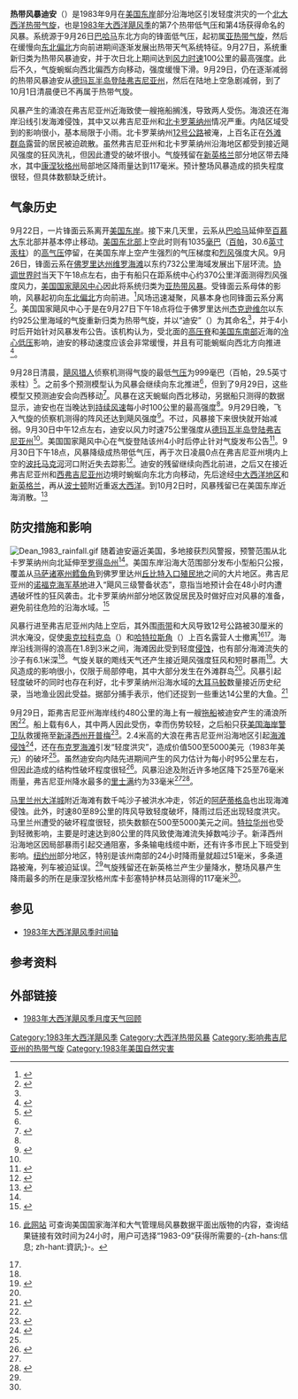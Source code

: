 {{noteTA
|G1=USState
|1=zh-cn:迪安; zh-mo:迪安; zh-tw:狄恩; zh-hk:迪安;
}}
{{Infobox Hurricane|
| Name=热带风暴迪安<br />{{lang|en|Tropical Storm Dean}}
| Type=热带风暴
| Year=1983
| Basin=Atl
| Image location=Dean 83 sat.jpg
| Image name=迪安接近最高强度时的卫星图像
| Formed= 1983年9月26日
| Dissipated= 1983年9月30日
| 1-min winds=55
| Pressure=999 
| Damages=
| Fatalities=无报道
| Areas=[[中大西洋地区|中大西洋地区]]、[[新英格兰|新英格兰]]、[[北卡罗莱纳州|北卡罗莱纳州]]、[[弗吉尼亚州|弗吉尼亚州]]
| Hurricane season=[[1983年大西洋飓风季|1983年大西洋飓风季]]
}}
'''热带风暴迪安'''（{{lang|en|Tropical Storm Dean}}）是1983年9月在[[美国东岸|美国东岸]]部分沿海地区引发轻度洪灾的一个[[北大西洋热带气旋|北大西洋热带气旋]]，也是[[1983年大西洋飓风季|1983年大西洋飓风季]]的第7个热带低气压和第4场获得命名的风暴。系统源于9月26日[[巴哈马|巴哈马]]东北方向的锋面低气压，起初属[[亚热带气旋|亚热带气旋]]，然后在缓慢向[[罗盘方位|东北偏北]]方向前进期间逐渐发展出热带天气系统特征。9月27日，系统重新归类为热带风暴迪安，并于次日北上期间达到[[最大持续风速|风力时速]]100公里的最高强度。此后不久，气旋蜿蜒向西北偏西方向移动，强度缓慢下滑。9月29日，仍在逐渐减弱的热带风暴迪安从[[德玛瓦半岛|德玛瓦半岛]][[登陆_(气象学)|登陆]][[弗吉尼亚州|弗吉尼亚州]]，然后在陆地上空急剧减弱，到了10月1日清晨便已不再属于热带气旋。

风暴产生的涌浪在弗吉尼亚州近海致使一艘拖船搁浅，导致两人受伤。海浪还在海岸沿线引发海滩侵蚀，其中又以弗吉尼亚州和[[北卡罗莱纳州|北卡罗莱纳州]]情况严重。内陆区域受到的影响很小，基本局限于小雨。北卡罗莱纳州[[北卡罗莱纳州12号公路|12号公路]]被淹，上百名正在[[外滩群岛|外滩群岛]]露营的居民被迫疏散。虽然弗吉尼亚州和北卡罗莱纳州沿海地区都受到接近飓风强度的狂风洗礼，但因此遭受的破坏很小。气旋残留在[[新英格兰|新英格兰]]部分地区带去降水，其中[[康涅狄格州|康涅狄格州]]局部地区降雨量达到117毫米。预计整场风暴造成的损失程度很轻，但具体数额缺乏统计。

== 气象历史 ==
{{storm path|Dean 1983 track.png}}
9月22日，一片锋面云系离开[[美国东岸|美国东岸]]。接下来几天里，云系从[[巴哈马|巴哈马]]延伸至[[百慕大|百慕大]]东北部并基本停止移动。[[美国东北部|美国东北部]]上空此时则有1035[[巴|毫巴]]（[[帕斯卡|百帕]]，30.6[[英寸汞柱|英寸汞柱]]）的[[高气压|高气压]]停留，在美国东岸上空产生强烈的气压梯度和[[烈风|烈风]]强度大风。9月26日，锋面云系在[[佛罗里达州|佛罗里达州]][[维罗海滩_(佛罗里达州)|维罗海滩]]以东约732公里海域发展出下层环流。[[协调世界时|协调世界时]]当天下午18点左右，由于有船只在距系统中心约370公里洋面测得烈风强度风力，[[国家飓风中心|美国国家飓风中心]]因此将系统归类为[[亚热带气旋|亚热带风暴]]。受锋面云系母体的影响，风暴起初向[[罗盘方位|东北偏北]]方向前进。<ref name="dtcr1">{{cite report | format = GIF | archiveurl = https://web.archive.org/web/20151002023847/http://www.nhc.noaa.gov/archive/storm_wallets/atlantic/atl1983-prelim/dean/prelim01.gif | url = http://www.nhc.noaa.gov/archive/storm_wallets/atlantic/atl1983-prelim/dean/prelim01.gif | title = Tropical Storm Dean Preliminary Report | author = Miles Lawrence | date = 1983-10-14 | publisher = National Hurricane Center | accessdate = 2015-12-20 | deadurl = no | archivedate = 2015-10-02 }}</ref>风场迅速凝聚，风暴本身也同锋面云系分离<ref name="09280300z">{{cite report | title = Tropical Cyclone Discussion Tropical Storm Dean | date = 1983-09-28 | archiveurl = https://web.archive.org/web/20151219163212/http://www.nhc.noaa.gov/archive/storm_wallets/cdmp/dvd0151-jpg/1983/atlantic/dean/tropdisc/tcd09280330z.jpg | author = Robert Case | publisher = National Hurricane Center | accessdate = 2015-12-20 | url = http://www.nhc.noaa.gov/archive/storm_wallets/cdmp/dvd0151-jpg/1983/atlantic/dean/tropdisc/tcd09280330z.jpg | format = JPG | archivedate = 2015-12-19 | deadurl = no }}</ref>。美国国家飓风中心于是在{{lang|en|[[协调世界时|UTC]]}}9月27日下午18点将位于佛罗里达州[[杰克逊维尔_(佛罗里达州)|杰克逊维尔]]以东约925公里海域的气旋重新归类为热带气旋，并以“迪安”（{{lang|en|Dean}}）为其命名<ref name="dtcr1" />，并于4小时后开始针对风暴发布公告。该机构认为，受北面的[[高压脊|高压脊]]和[[美国东南部|美国东南部]]近海的[[冷心低压|冷心低压]]影响，迪安的移动速度应该会非常缓慢，并且有可能蜿蜒向西北方向推进<ref>{{cite report | title = Tropical Cyclone Discussion Tropical Storm Dean | author = Robert Sheets | url = http://www.nhc.noaa.gov/archive/storm_wallets/cdmp/dvd0151-jpg/1983/atlantic/dean/tropdisc/tcd09272200z.jpg | page = 1 | date = 1983-09-27 | publisher = National Hurricane Center | accessdate = 2015-12-20 | archivedate = 2015-12-19 | archiveurl = https://web.archive.org/web/20151219163914/http://www.nhc.noaa.gov/archive/storm_wallets/cdmp/dvd0151-jpg/1983/atlantic/dean/tropdisc/tcd09272200z.jpg | deadurl = no | format = JPG }}</ref>。

9月28日清晨，[[飓风猎人|飓风猎人]]侦察机测得气旋的最低[[气压|气压]]为999毫巴（百帕，29.5英寸汞柱）<ref name="dtcr2">{{cite report | url = http://www.nhc.noaa.gov/archive/storm_wallets/atlantic/atl1983-prelim/dean/prelim02.gif | title = Tropical Storm Dean Preliminary Report | author = Miles Lawrence | date = 1983-10-14 | page = 2 | archivedate = 2015-10-02 | archiveurl = https://web.archive.org/web/20151002023848/http://www.nhc.noaa.gov/archive/storm_wallets/atlantic/atl1983-prelim/dean/prelim02.gif | publisher = National Hurricane Center | accessdate = 2015-12-20 | deadurl = no | format = GIF }}</ref>。之前多个预测模型认为风暴会继续向东北推进<ref name="09280300z" />，但到了9月29日，这些模型又预测迪安会向西移动<ref>{{cite report | title = Tropical Cyclone Discussion Tropical Storm Dean | author = Miles Lawrence | date = 1983-09-29 | url = http://www.nhc.noaa.gov/archive/storm_wallets/cdmp/dvd0151-jpg/1983/atlantic/dean/tropdisc/tcd09290930z.jpg | publisher = National Hurricane Center | accessdate = 2015-12-20 | archivedate = 2015-12-19 | deadurl = no | archiveurl = https://web.archive.org/web/20151219164453/http://www.nhc.noaa.gov/archive/storm_wallets/cdmp/dvd0151-jpg/1983/atlantic/dean/tropdisc/tcd09290930z.jpg | format = JPG }}</ref>。风暴在这天蜿蜒向西北移动，另据船只测得的数据显示，迪安也在当晚达到[[最大持续风速|持续风速]]每小时100公里的最高强度<ref name="dtcr2" />。9月29日晚，飞入气旋的侦察机测得的阵风还达到飓风强度<ref>{{cite report | title = Tropical Cyclone Discussion Tropical Storm Dean | archiveurl = https://web.archive.org/web/20151219164912/http://www.nhc.noaa.gov/archive/storm_wallets/cdmp/dvd0151-jpg/1983/atlantic/dean/tropdisc/tcd09292130z.jpg | author = Robert Sheets | date = 1983-09-29 | publisher = National Hurricane Center | url = http://www.nhc.noaa.gov/archive/storm_wallets/cdmp/dvd0151-jpg/1983/atlantic/dean/tropdisc/tcd09292130z.jpg | accessdate = 2015-12-20 | archivedate = 2015-12-19 | deadurl = no | format = JPG }}</ref>。不过，风暴接下来很快就开始减弱。{{lang|en|UTC}}9月30日中午12点左右，迪安以风力时速75公里强度从[[德玛瓦半岛|德玛瓦半岛]][[登陆_(气象学)|登陆]][[弗吉尼亚州|弗吉尼亚州]]<ref name="dtcr3" />。美国国家飓风中心在气旋登陆该州4小时后停止针对气旋发布公告<ref>{{cite report | title = Tropical Cyclone Discussion Tropical Storm Dean | author = Robert Sheets | date = 1983-09-30 | publisher = National Hurricane Center | accessdate = 2015-12-20 | archivedate = 2015-12-20 | archiveurl = https://web.archive.org/web/20151220134634/http://www.nhc.noaa.gov/archive/storm_wallets/cdmp/dvd0151-jpg/1983/atlantic/dean/tropdisc/tcd09301530z.jpg | deadurl = no | format = JPG | url = http://www.nhc.noaa.gov/archive/storm_wallets/cdmp/dvd0151-jpg/1983/atlantic/dean/tropdisc/tcd09301530z.jpg }}</ref>。{{lang|en|UTC}}9月30日下午18点，风暴降级成热带低气压，再于{{lang|en|UTC}}次日凌晨0点在弗吉尼亚州境内上空的[[波托马克河|波托马克河]]河口附近失去踪影<ref name="dtcr3">{{cite report | archivedate = 2015-10-02 | deadurl = no | publisher = National Hurricane Center | accessdate = 2015-12-20 | title = Tropical Storm Dean Preliminary Report | archiveurl = https://web.archive.org/web/20151002023849/http://www.nhc.noaa.gov/archive/storm_wallets/atlantic/atl1983-prelim/dean/prelim03.gif | url = http://www.nhc.noaa.gov/archive/storm_wallets/atlantic/atl1983-prelim/dean/prelim03.gif | author = Miles Lawrence | date = 1983-10-14 | page = 3 | format = GIF }}</ref>。迪安的残留继续向西北前进，之后又在接近弗吉尼亚州和[[西弗吉尼亚州|西弗吉尼亚州]]边境时蜿蜒向东北方向移动，先后途经[[中大西洋地区|中大西洋地区]]和[[新英格兰|新英格兰]]，再从[[波士顿|波士顿]]附近重返[[大西洋|大西洋]]。到10月2日时，风暴残留已在美国东岸近海消散。<ref name="DeanRain">{{cite web | author = David Roth | date = 2007-05-16 | title = Tropical Storm Dean - September 29-October 2, 1983 | publisher = Hydrometeorological Prediction Center | accessdate = 2015-12-20 | url = http://www.wpc.ncep.noaa.gov/tropical/rain/dean1983.html | deadurl = no | archiveurl = https://web.archive.org/web/20150216155836/http://www.wpc.ncep.noaa.gov/tropical/rain/dean1983.html | archivedate = 2015-02-16 }}</ref>

== 防灾措施和影响 ==
[[File:Dean_1983_rainfall.gif|right]]
随着迪安逼近美国，多地接获烈风警报，预警范围从北卡罗莱纳州向北延伸至[[罗得岛州|罗得岛州]]<ref name="dtcr2" />。美国东岸沿海大范围部分发布小型船只公报，覆盖从[[马萨诸塞州|马萨诸塞州]][[鳕鱼角|鳕鱼角]]到佛罗里达州[[丘比特入口殖民地_(佛罗里达州)|丘比特入口殖民地]]之间的大片地区。弗吉尼亚州的[[诺福克海军基地|诺福克海军基地]]进入“飓风三级警备状态”，意指当地预计会在48小时内遭遇破坏性的狂风袭击。北卡罗莱纳州部分地区敦促居民及时做好应对风暴的准备，避免前往危险的沿海水域。<ref name="KNE1">{{cite news | agency = Associated Press | newspaper = Kentucky New Era | date = 1983-09-29 | accessdate = 2015-12-20 | title = Storm 'Dean' building in force as it heads for Carolina cost | url = https://news.google.com/newspapers?id=O_MrAAAAIBAJ&sjid=8GwFAAAAIBAJ&dq=tropical+storm+dean&pg=1308,3056136&hl=zh-CN | page = 60 | archive-date = 2020-12-20 | archive-url = https://web.archive.org/web/20201220102042/https://news.google.com/newspapers?id=O_MrAAAAIBAJ&sjid=8GwFAAAAIBAJ&dq=tropical+storm+dean&pg=1308%2C3056136&hl=zh-CN | dead-url = no }}</ref>

风暴行进至弗吉尼亚州内陆上空后，其外围[[雨带|雨带]]和大风导致12号公路被30厘米的洪水淹没，促使[[奥克拉科克岛|奥克拉科克岛]]（{{lang|en|Ocracoke Island}}）和[[哈特拉斯角|哈特拉斯角]]（{{lang|en|Cape Hatteras}}）上百名露营人士撤离<ref name="stormdata">{{cite report | title = Storm Data - September 1983 | publisher = National Oceanic and Atmospheric Administration | url = http://www1.ncdc.noaa.gov/pub/orders/IPS/IPS-AFE3CDA9-73CC-4FAB-BACC-FA7C6D4332C1.pdf | accessdate = 2015-12-20 | archivedate = 2015-12-20 | deadurl = yes | archiveurl = https://web.archive.org/web/20151220144317/http://www1.ncdc.noaa.gov/pub/orders/IPS/IPS-AFE3CDA9-73CC-4FAB-BACC-FA7C6D4332C1.pdf | format = [[PDF|PDF]] | date =  }}[http://www.ncdc.noaa.gov/IPS/sd/sd.html 此网站] {{Wayback|url=http://www.ncdc.noaa.gov/IPS/sd/sd.html |date=20160414065723 }}可查询美国国家海洋和大气管理局风暴数据平面出版物的内容，查询结果链接有效时间为24小时，用户可选择“1983-09”获得所需要的-{zh-hans:信息; zh-hant:資訊;}-。</ref><ref name="aposb" />。海岸沿线测得的浪高在1.8到3米之间，海滩因此受到轻度[[侵蚀作用|侵蚀]]，也有部分海滩流失的沙子有6.1米深<ref name="stormdata" />。气旋关联的飑线天气还产生接近飓风强度狂风和短时暴雨<ref name="aposb">{{cite news | page = 48 | agency = Associated Press | newspaper = Ocala Star-Banner | date = 1983-09-30 | url = https://news.google.com/newspapers?id=SZETAAAAIBAJ&sjid=KgYEAAAAIBAJ&dq=tropical+storm+dean&pg=5883,8231114&hl=zh-CN | accessdate = 2015-12-20 | title = Tropical Storm Dean Hits Coast | archive-date = 2020-12-20 | archive-url = https://web.archive.org/web/20201220102047/https://news.google.com/newspapers?id=SZETAAAAIBAJ&sjid=KgYEAAAAIBAJ&dq=tropical+storm+dean&pg=5883%2C8231114&hl=zh-CN | dead-url = no }}</ref>。大风造成的影响很小，仅限于局部停电，其中大部分发生在外滩群岛<ref name="stormdata" />。风暴引起轻度破坏的同时也存在利好，北卡罗莱纳州沿海水域的[[大耳马鲛|大耳马鲛]]数量接近历史纪录，当地渔业因此受益。据部分捕手表示，他们还捉到一些重达14公里的大鱼。<ref>{{cite news | agency = Associated Press | newspaper = The Dispatch | date = 1983-09-30 | accessdate = 2015-12-20 | title = Storm Helps Coastal Fishing | page = 16 | url = https://news.google.com/newspapers?id=VlocAAAAIBAJ&sjid=vFIEAAAAIBAJ&dq=tropical+storm+dean&pg=6848,2910709&hl=zh-CN | archive-date = 2020-12-22 | archive-url = https://web.archive.org/web/20201222163049/https://news.google.com/newspapers?id=VlocAAAAIBAJ&sjid=vFIEAAAAIBAJ&dq=tropical+storm+dean&pg=6848%2C2910709&hl=zh-CN | dead-url = no }}</ref>

9月29日，距弗吉尼亚州海岸线约480公里的海上有一艘[[拖船|拖船]]被迪安产生的涌浪所困<ref name="KNE1" />。船上载有6人，其中两人因此受伤，幸而伤势较轻，之后船只获[[美国海岸警卫队|美国海岸警卫队]]救援拖至[[新泽西州|新泽西州]][[开普梅_(新泽西州)|开普梅]]<ref>{{cite news | agency = [[美联社|Associated Press]] | newspaper = The Palm Beach Post | date = 1983-09-29 | title = Tropical Storm Dean turns toward North Carolina | page = 5}}</ref>。2.4米高的大浪在弗吉尼亚州沿海地区引起[[海滩侵蚀|海滩侵蚀]]<ref>{{cite news | author = United Press International | work = Sarasota Herald-Tribune | date = 1983-09-29 | accessdate = 2015-12-20 | title = Tropical Storm Dean Strengthens | url = https://news.google.com/newspapers?id=dOYbAAAAIBAJ&sjid=hGgEAAAAIBAJ&dq=tropical+storm+dean&pg=5654,6740190&hl=zh-CN | page = 2 | archive-date = 2020-12-22 | archive-url = https://web.archive.org/web/20201222163019/https://news.google.com/newspapers?id=dOYbAAAAIBAJ&sjid=hGgEAAAAIBAJ&dq=tropical+storm+dean&pg=5654%2C6740190&hl=zh-CN | dead-url = no }}</ref>，还在[[布克罗海滩_(弗吉尼亚州)|布克罗海滩]]引发“轻度洪灾”，造成价值500至5000美元（1983年美元）的破坏<ref name="stormdata" />。虽然迪安向内陆先进期间产生的风力估计为每小时95公里左右，但因此造成的结构性破坏程度很轻<ref name="BRN1">{{cite news | agency = Associated Press | newspaper = Boca Raton News | date = 1983-09-30 | accessdate = 2015-12-20 | title = Storm Dean hits coast of Virginia | url = https://news.google.com/newspapers?id=ddsPAAAAIBAJ&sjid=ho0DAAAAIBAJ&dq=tropical+storm+dean&pg=4494,7237403&hl=zh-CN | page = 7 | archive-date = 2020-12-22 | archive-url = https://web.archive.org/web/20201222163102/https://news.google.com/newspapers?id=ddsPAAAAIBAJ&sjid=ho0DAAAAIBAJ&dq=tropical+storm+dean&pg=4494%2C7237403&hl=zh-CN | dead-url = no }}</ref>。风暴沿途及附近许多地区降下25至76毫米雨量，弗吉尼亚州降水最多的[[里士满_(弗吉尼亚州)|里士满]]约为33毫米<ref name="DeanRain"/><ref>{{cite news | author = Dean Fosdick | publisher = Associated Press | work = Kentucky New Era | date = 1983-09-29 | accessdate = 2015-12-20 | title = Tropical Storm Dean breaks up at beaches | url = https://news.google.com/newspapers?id=knAvAAAAIBAJ&sjid=UdwFAAAAIBAJ&dq=tropical+storm+dean&pg=1367,3359813&hl=zh-CN | page = 36 | archive-date = 2020-12-22 | archive-url = https://web.archive.org/web/20201222163026/https://news.google.com/newspapers?id=knAvAAAAIBAJ&sjid=UdwFAAAAIBAJ&dq=tropical+storm+dean&pg=1367%2C3359813&hl=zh-CN | dead-url = no }}</ref>。

[[马里兰州|马里兰州]][[大洋城_(马里兰州)|大洋城]]附近海滩有数千吨沙子被洪水冲走，邻近的[[阿萨蒂格岛|阿萨蒂格岛]]也出现海滩侵蚀。此外，时速80至89公里的阵风导致轻度破坏，降雨过后还出现轻度洪灾。马里兰州遭受的破坏程度很轻，损失数额在500至5000美元之间。[[特拉华州|特拉华州]]也受到轻微影响，主要是时速达到80公里的阵风致使海滩流失掉数吨沙子。新泽西州沿海地区因局部暴雨引起交通阻塞，多条输电线缆中断，还有许多市民上下班受到影响。[[纽约州|纽约州]]部分地区，特别是该州南部的24小时降雨量就超过51毫米，多条道路被淹，列车被迫延误。<ref name="stormdata" />气旋残留还在新英格兰产生少量降水，整场风暴产生降雨最多的所在是康涅狄格州库卡彭塞特护林员站测得的117毫米<ref name="DeanRain" />。

== 参见 ==
{{Portal|热带气旋}}
* [[1983年大西洋飓风季时间轴|1983年大西洋飓风季时间轴]]

== 参考资料 ==
{{Reflist|colwidth=30em}}

== 外部链接 ==
* [http://www.aoml.noaa.gov/general/lib/lib1/nhclib/mwreviews/1983.pdf 1983年大西洋飓风季月度天气回顾]{{Wayback|url=http://www.aoml.noaa.gov/general/lib/lib1/nhclib/mwreviews/1983.pdf |date=20140102194646 }}

{{1983 Atlantic hurricane season buttons}}

[[Category:1983年大西洋飓风季|Category:1983年大西洋飓风季]]
[[Category:大西洋热带风暴|Category:大西洋热带风暴]]
[[Category:影响弗吉尼亚州的热带气旋|Category:影响弗吉尼亚州的热带气旋]]
[[Category:1983年美国自然灾害|Category:1983年美国自然灾害]]
{{Good article}}